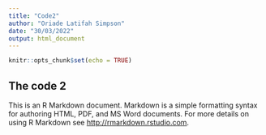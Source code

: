 ```yaml
---
title: "Code2"
author: "Oriade Latifah Simpson"
date: "30/03/2022"
output: html_document
---
```


```r
knitr::opts_chunk$set(echo = TRUE)
```

## The code 2 

This is an R Markdown document. Markdown is a simple formatting syntax for authoring HTML, PDF, and MS Word documents. For more details on using R Markdown see <http://rmarkdown.rstudio.com>.


